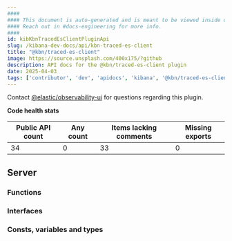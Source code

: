 ```yaml
---
####
#### This document is auto-generated and is meant to be viewed inside our experimental, new docs system.
#### Reach out in #docs-engineering for more info.
####
id: kibKbnTracedEsClientPluginApi
slug: /kibana-dev-docs/api/kbn-traced-es-client
title: "@kbn/traced-es-client"
image: https://source.unsplash.com/400x175/?github
description: API docs for the @kbn/traced-es-client plugin
date: 2025-04-03
tags: ['contributor', 'dev', 'apidocs', 'kibana', '@kbn/traced-es-client']
---
```




Contact [@elastic/observability-ui](https://github.com/orgs/elastic/teams/observability-ui) for questions regarding this plugin.

**Code health stats**

| Public API count  | Any count | Items lacking comments | Missing exports |
|-------------------|-----------|------------------------|-----------------|
| 34 | 0 | 33 | 0 |

## Server

### Functions
<DocDefinitionList data={kbnTracedEsClientObj.server.functions}/>

### Interfaces
<DocDefinitionList data={kbnTracedEsClientObj.server.interfaces}/>

### Consts, variables and types
<DocDefinitionList data={kbnTracedEsClientObj.server.misc}/>

